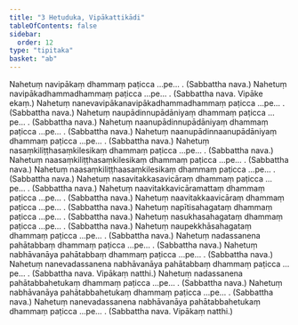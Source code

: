 ```yaml
---
title: "3 Hetuduka, Vipākattikādi"
tableOfContents: false
sidebar:
  order: 12
type: "tipitaka"
basket: "ab"
---
```



<DynamicBreadcrumb />

<Division number="10">

<Paragraph number="25">
Nahetuṃ navipākaṃ dhammaṃ paṭicca …pe… . (Sabbattha nava.)
</Paragraph>

<Paragraph number="26">
Nahetuṃ navipākadhammadhammaṃ paṭicca …pe… . (Sabbattha nava. Vipāke ekaṃ.)
</Paragraph>

<Paragraph number="27">
Nahetuṃ nanevavipākanavipākadhammadhammaṃ paṭicca …pe… . (Sabbattha nava.)
</Paragraph>

</Division>
<Division number="11">

<Paragraph number="28">
Nahetuṃ naupādinnupādāniyaṃ dhammaṃ paṭicca …pe… . (Sabbattha nava.)
</Paragraph>

<Paragraph number="29">
Nahetuṃ naanupādinnupādāniyaṃ dhammaṃ paṭicca …pe… . (Sabbattha nava.)
</Paragraph>

<Paragraph number="30">
Nahetuṃ naanupādinnaanupādāniyaṃ dhammaṃ paṭicca …pe… . (Sabbattha nava.)
</Paragraph>

</Division>
<Division number="12">

<Paragraph number="31">
Nahetuṃ nasaṃkiliṭṭhasaṃkilesikaṃ dhammaṃ paṭicca …pe… . (Sabbattha nava.)
</Paragraph>

<Paragraph number="32">
Nahetuṃ naasaṃkiliṭṭhasaṃkilesikaṃ dhammaṃ paṭicca …pe… . (Sabbattha nava.)
</Paragraph>

<Paragraph number="33">
Nahetuṃ naasaṃkiliṭṭhaasaṃkilesikaṃ dhammaṃ paṭicca …pe… . (Sabbattha nava.)
</Paragraph>

</Division>
<Division number="13">

<Paragraph number="34">
Nahetuṃ nasavitakkasavicāraṃ dhammaṃ paṭicca …pe… . (Sabbattha nava.)
</Paragraph>

<Paragraph number="35">
Nahetuṃ naavitakkavicāramattaṃ dhammaṃ paṭicca …pe… . (Sabbattha nava.)
</Paragraph>

<Paragraph number="36">
Nahetuṃ naavitakkaavicāraṃ dhammaṃ paṭicca …pe… . (Sabbattha nava.)
</Paragraph>

</Division>
<Division number="14">

<Paragraph number="37">
Nahetuṃ napītisahagataṃ dhammaṃ paṭicca …pe… . (Sabbattha nava.)
</Paragraph>

<Paragraph number="38">
Nahetuṃ nasukhasahagataṃ dhammaṃ paṭicca …pe… . (Sabbattha nava.)
</Paragraph>

<Paragraph number="39">
Nahetuṃ naupekkhāsahagataṃ dhammaṃ paṭicca …pe… . (Sabbattha nava.)
</Paragraph>

</Division>
<Division number="15">

<Paragraph number="40">
Nahetuṃ nadassanena pahātabbaṃ dhammaṃ paṭicca …pe… . (Sabbattha nava.)
</Paragraph>

<Paragraph number="41">
Nahetuṃ nabhāvanāya pahātabbaṃ dhammaṃ paṭicca …pe… . (Sabbattha nava.)
</Paragraph>

<Paragraph number="42">
Nahetuṃ nanevadassanena nabhāvanāya pahātabbaṃ dhammaṃ paṭicca …pe… . (Sabbattha nava. Vipākaṃ natthi.)
</Paragraph>

</Division>
<Division number="16">

<Paragraph number="43">
Nahetuṃ nadassanena pahātabbahetukaṃ dhammaṃ paṭicca …pe… . (Sabbattha nava.)
</Paragraph>

<Paragraph number="44">
Nahetuṃ nabhāvanāya pahātabbahetukaṃ dhammaṃ paṭicca …pe… . (Sabbattha nava.)
</Paragraph>

<Paragraph number="45">
Nahetuṃ nanevadassanena nabhāvanāya pahātabbahetukaṃ dhammaṃ paṭicca …pe… . (Sabbattha nava. Vipākaṃ natthi.)
</Paragraph>
</Division>